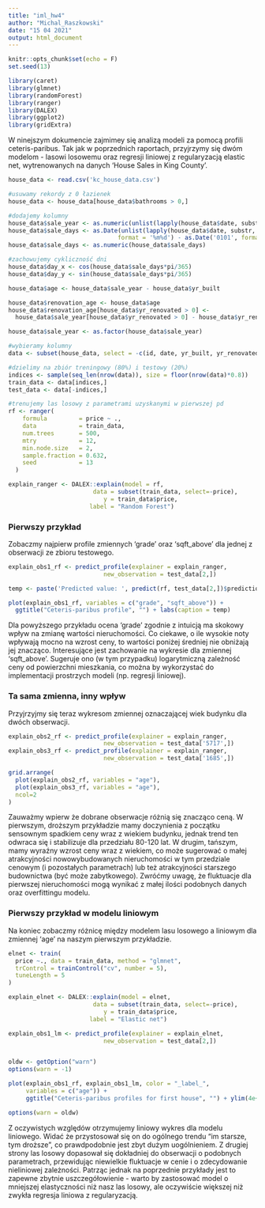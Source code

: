 ```yaml
---
title: "iml_hw4"
author: "Michal_Raszkowski"
date: "15 04 2021"
output: html_document
---
```



```r
knitr::opts_chunk$set(echo = F)
set.seed(13)
```

```r
library(caret)
library(glmnet)
library(randomForest)
library(ranger)
library(DALEX)
library(ggplot2)
library(gridExtra)
```

W ninejszym dokumencie zajmimey się analizą modeli za pomocą profili ceteris-paribus. Tak jak w poprzednich raportach, przyjrzymy się dwóm modelom - lasowi losowemu oraz regresji liniowej z regularyzacją elastic net, wytrenowanych na danych ‘House Sales in King County’.

```r
house_data <- read.csv('kc_house_data.csv')
```


```r
#usuwamy rekordy z 0 łazienek
house_data <- house_data[house_data$bathrooms > 0,]

#dodajemy kolumny
house_data$sale_year <- as.numeric(unlist(lapply(house_data$date, substr, start=1, stop=4)))
house_data$sale_days <- as.Date(unlist(lapply(house_data$date, substr, start=5, stop=8)),
                               format = '%m%d') - as.Date('0101', format='%m%d')
house_data$sale_days <- as.numeric(house_data$sale_days)

#zachowujemy cykliczność dni
house_data$day_x <- cos(house_data$sale_days*pi/365)
house_data$day_y <- sin(house_data$sale_days*pi/365)

house_data$age <- house_data$sale_year - house_data$yr_built

house_data$renovation_age <- house_data$age
house_data$renovation_age[house_data$yr_renovated > 0] <-
  house_data$sale_year[house_data$yr_renovated > 0] - house_data$yr_renovated[house_data$yr_renovated > 0]

house_data$sale_year <- as.factor(house_data$sale_year)
```


```r
#wybieramy kolumny
data <- subset(house_data, select = -c(id, date, yr_built, yr_renovated, sqft_living, sale_days))

#dzielimy na zbiór treningowy (80%) i testowy (20%)
indices <- sample(seq_len(nrow(data)), size = floor(nrow(data)*0.8))
train_data <- data[indices,]
test_data <- data[-indices,]
```


```r
#trenujemy las losowy z parametrami uzyskanymi w pierwszej pd
rf <- ranger(
    formula         = price ~ ., 
    data            = train_data, 
    num.trees       = 500,
    mtry            = 12,
    min.node.size   = 2,
    sample.fraction = 0.632,
    seed            = 13
  )

```




```r
explain_ranger <- DALEX::explain(model = rf,  
                        data = subset(train_data, select=-price),
                           y = train_data$price, 
                       label = "Random Forest")

```

### Pierwszy przykład

Zobaczmy najpierw profile zmiennych 'grade' oraz 'sqft_above' dla jednej z obserwacji ze zbioru testowego.

```r
explain_obs1_rf <- predict_profile(explainer = explain_ranger, 
                           new_observation = test_data[2,])

temp <- paste('Predicted value: ', predict(rf, test_data[2,])$prediction)

plot(explain_obs1_rf, variables = c("grade", "sqft_above")) +
  ggtitle("Ceteris-paribus profile", "") + labs(caption = temp)

```

Dla powyższego przykładu ocena 'grade' zgodnie z intuicją ma skokowy wpływ na zmianę wartości nieruchomości. Co ciekawe, o ile wysokie noty wpływają mocno na wzrost ceny, to wartości poniżej średniej nie obniżają jej znacząco.
Interesujące jest zachowanie na wykresie dla zmiennej 'sqft_above'. Sugeruje ono (w tym przypadku) logarytmiczną zależność ceny od powierzchni mieszkania, co można by wykorzystać do implementacji prostrzych modeli (np. regresji liniowej).


### Ta sama zmienna, inny wpływ

Przyjrzyjmy się teraz wykresom zmiennej oznaczającej wiek budynku dla dwóch obserwacji.

```r
explain_obs2_rf <- predict_profile(explainer = explain_ranger, 
                           new_observation = test_data['5717',])
explain_obs3_rf <- predict_profile(explainer = explain_ranger, 
                           new_observation = test_data['1685',])

grid.arrange(
  plot(explain_obs2_rf, variables = "age"),
  plot(explain_obs3_rf, variables = "age"),
  ncol=2
) 
```

Zauważmy wpierw że dobrane obserwacje różnią się znacząco ceną. W pierwszym, droższym przykładzie mamy doczynienia z początku sensownym spadkiem ceny wraz z wiekiem budynku, jednak trend ten odwraca się i stabilizuje dla przedziału 80-120 lat. W drugim, tańszym, mamy wyraźny wzrost ceny wraz z wiekiem, co może sugerować o małej atrakcyjności nowowybudowanych nieruchomości w tym przedziale cenowym (i pozostałych parametrach) lub też atrakcyjności starszego budownictwa (być może zabytkowego). Zwróćmy uwagę, że fluktuacje dla pierwszej nieruchomości mogą wynikać z małej ilości podobnych danych oraz overfittingu modelu.


### Pierwszy przykład w modelu liniowym

Na koniec zobaczmy różnicę między modelem lasu losowego a liniowym dla zmiennej 'age' na naszym pierwszym przykładzie.

```r
elnet <- train(
  price ~., data = train_data, method = "glmnet",
  trControl = trainControl("cv", number = 5),
  tuneLength = 5
)

explain_elnet <- DALEX::explain(model = elnet,  
                        data = subset(train_data, select=-price),
                           y = train_data$price, 
                       label = "Elastic net")
```

```r
explain_obs1_lm <- predict_profile(explainer = explain_elnet, 
                           new_observation = test_data[2,])


oldw <- getOption("warn")
options(warn = -1)

plot(explain_obs1_rf, explain_obs1_lm, color = "_label_",  
     variables = c("age")) +
     ggtitle("Ceteris-paribus profiles for first house", "") + ylim(4e+05, 5e+05)

options(warn = oldw)
```


Z oczywistych względów otrzymujemy liniowy wykres dla modelu liniowego. Widać że przystosował się on do ogólnego trendu "im starsze, tym droższe", co prawdpodobnie jest zbyt dużym uogólnieniem. Z drugiej strony las losowy dopasował się dokładniej do obserwacji o podobnych parametrach, przewidując niewielkie fluktuacje w cenie i o zdecydowanie nieliniowej zależności. Patrząc jednak na poprzednie przykłady jest to zapewne zbytnie uszczegółowienie - warto by zastosować model o mniejszej elastyczności niż nasz las losowy, ale oczywiście większej niż zwykła regresja liniowa z regularyzacją.
